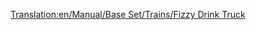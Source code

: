 [[Translation:en/Manual/Base Set/Trains/Fizzy Drink Truck]]
{{en/Manual/Base Set/Trains/Trains Carriages new|Picture=[[File:en/Manual/Base Set/Trains/Fuzzydrinktruck.png]]
|NormalCost=£1,130 ($2,260)
|NormalWeight=18 / 21 t
|NormalCapacity=25 fizzy drinks
|MonoCost="
|MonoWeight="
|MonoCapacity=30 fizzy drinks
|MagCost="
|MagWeight=18 / 22 t
|MagCapacity=32 fizzy drinks
|Description=They transport [[en/Manual/Base Set/Cargos/Fizzy Drinks]]
}}
